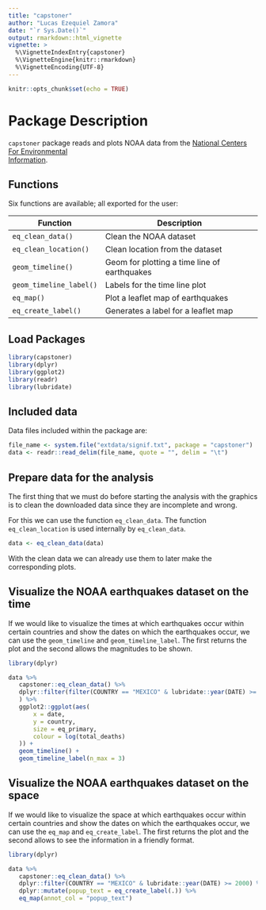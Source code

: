 ```yaml
---
title: "capstoner"
author: "Lucas Ezequiel Zamora"
date: "`r Sys.Date()`"
output: rmarkdown::html_vignette
vignette: >
  %\VignetteIndexEntry{capstoner}
  %\VignetteEngine{knitr::rmarkdown}
  %\VignetteEncoding{UTF-8}
---
```


```r
knitr::opts_chunk$set(echo = TRUE)
```

# Package Description

`capstoner` package reads and plots NOAA data from the [National Centers For Environmental  
Information](https://www.ngdc.noaa.gov/nndc/struts/form?t=101650&s=1&d=1).


## Functions

Six functions are available; all exported for the user:

Function                 | Description
-------------------------|-------------------------------------------
`eq_clean_data()`        | Clean the NOAA dataset
`eq_clean_location()`    | Clean location from the dataset
`geom_timeline()`        | Geom for plotting a time line of earthquakes
`geom_timeline_label()`  | Labels for the time line plot
`eq_map()`               | Plot a leaflet map of earthquakes 
`eq_create_label()`      | Generates a label for a leaflet map


## Load Packages

```r
library(capstoner) 
library(dplyr)
library(ggplot2)
library(readr)
library(lubridate)
```



## Included data

Data files included within the package are:

```r
file_name <- system.file("extdata/signif.txt", package = "capstoner")
data <- readr::read_delim(file_name, quote = "", delim = "\t")
```



## Prepare data for the analysis
The first thing that we must do before starting the analysis with the graphics is to clean the downloaded data since they are incomplete and wrong.

For this we can use the function `eq_clean_data`. The function `eq_clean_location` is used internally by `eq_clean_data`.


```r
data <- eq_clean_data(data)
```

With the clean data we can already use them to later make the corresponding plots.



## Visualize the NOAA earthquakes dataset on the time
If we would like to visualize the times at which earthquakes occur within certain countries and show the dates on which the earthquakes occur, we can use the `geom_timeline` and `geom_timeline_label`.
The first returns the plot and the second allows the magnitudes to be shown.

```r
library(dplyr)

data %>%
   capstoner::eq_clean_data() %>%
   dplyr::filter(filter(COUNTRY == "MEXICO" & lubridate::year(DATE) >= 2000)
   ) %>%
   ggplot2::ggplot(aes(
       x = date,
       y = country,
       size = eq_primary,
       colour = log(total_deaths)
   )) +
   geom_timeline() +
   geom_timeline_label(n_max = 3)
```



## Visualize the NOAA earthquakes dataset on the space
If we would like to visualize the space at which earthquakes occur within certain countries and show the dates on which the earthquakes occur, we can use the `eq_map` and `eq_create_label`.
The first returns the plot and the second allows to see the information in a friendly format.


```r
library(dplyr)

data %>%
   capstoner::eq_clean_data() %>%
   dplyr::filter(COUNTRY == "MEXICO" & lubridate::year(DATE) >= 2000) %>%
   dplyr::mutate(popup_text = eq_create_label(.)) %>%
   eq_map(annot_col = "popup_text")
```
